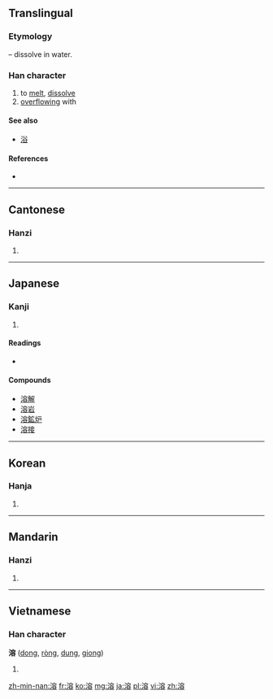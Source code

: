 {{also|浴}}
==Translingual==
===Etymology===
{{Han compound|水|alt1=氵|t1=water|容|ls=psc|c1=s|c2=p}} – dissolve in water.

===Han character===
{{Han char|rn=85|rad=水|as=10|sn=13|four=3316<sub>8</sub>|canj=水十金口 (EJCR)}}

# to [[melt]], [[dissolve]]
# [[overflowing]] with

====See also====
* [[浴]] <!-- visually similar: differs in just one component -->

====References====
* {{Han ref|kx=0641.040|dkj=17983|dj=1048.120|hdz=31708.090|uh=6EB6|ud=28342|bh=B7BB|bd=47035}}

----

==Cantonese==

===Hanzi===
{{yue-hanzi|jyut=|y=yung4}}

# {{defn|lang=yue|sort=水10}}

----

==Japanese==

===Kanji===
{{ja-kanji|grade=c|rs=水10}}

# {{defn|lang=ja|sort=水10}}

====Readings====
* {{ja-readings|on=[[よう]] (yō)|kun=[[とける]] (tokeru)}}

====Compounds====
* [[溶解]]
* [[溶岩]]
* [[溶鉱炉]]
* [[溶接]]

----

==Korean==

===Hanja===
{{ko-hanja|hangeul=용|eumhun=|rv=yong|mr=yong|y=yong}}

# {{defn|lang=ko|sort=水10}}

----

==Mandarin==

===Hanzi===
{{cmn-hanzi|pin=[[róng]] ([[rong2]])|wg=jung<sup>2</sup>}}

# {{defn|lang=cmn|sort=水10}}

----

==Vietnamese==

===Han character===
'''溶''' ([[dong]], [[ròng]], [[dung]], [[giong]])

# {{defn|lang=vi}}

[[zh-min-nan:溶]]
[[fr:溶]]
[[ko:溶]]
[[mg:溶]]
[[ja:溶]]
[[pl:溶]]
[[vi:溶]]
[[zh:溶]]